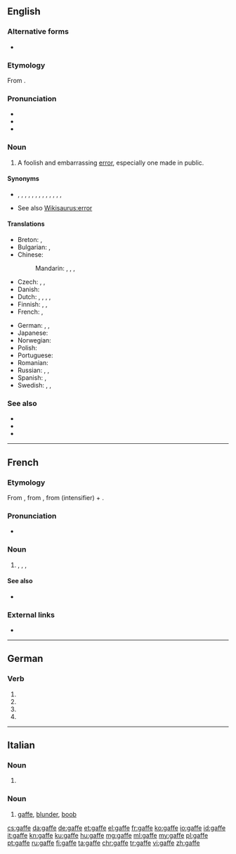 {{also|gaffé}}
==English==

===Alternative forms===
* {{l|en|gaff}}

===Etymology===
From {{etyl|fr|en}} {{m|fr|gaffe||blunder}}.

===Pronunciation===
* {{audio|en-us-gaffe.ogg|Audio (US)|lang=en}}
* {{IPA|/ɡæf/|lang=en}}
* {{rhymes|æf|lang=en}}

===Noun===
{{en-noun}}

# A foolish and embarrassing [[error]], especially one made in public.

====Synonyms====
* {{sense|error, especially made in public}} {{l|en|blooper}}, {{l|en|blunder}}, {{l|en|boo-boo}}, {{l|en|bozo eruption}}, {{l|en|defect}}, {{l|en|error}}, {{l|en|fault}}, {{l|en|faux pas}}, {{l|en|fluff}}, {{l|en|lapse}}, {{l|en|mistake}}, {{l|en|slip}}, {{l|en|stumble}}, {{l|en|thinko}}
* See also [[Wikisaurus:error]]

====Translations====
{{trans-top|a foolish error, especially one made in public}}
* Breton: {{t|br|fazienn|f}}, {{t|br|fallvarch|m}}
* Bulgarian: {{t+|bg|гаф|m}}, {{t+|bg|грешка|f}}
* Chinese:
*: Mandarin: {{t+|cmn|過失|sc=Hani}}, {{t+|cmn|过失|tr=guòshī|sc=Hani}}, {{t|cmn|出醜|sc=Hani}}, {{t+|cmn|出丑|tr=chūchǒu|sc=Hani}}
* Czech: {{t+|cs|blbost|f}}, {{t+|cs|kravina|f}}, {{t+|cs|bota|f}}
* Danish: {{t+|da|fejltagelse}}
* Dutch: {{t+|nl|blunder|m}}, {{t|nl|uitschuiver|m}}, {{t+|nl|flater|m}}, {{t|nl|gaffe|f}}, {{t+|nl|misstap|m}}
* Finnish: {{t+|fi|möhläys}}, {{t+|fi|munaus}}, {{t+|fi|moka}}
* French: {{t+|fr|gaffe|f}}, {{t+|fr|faux pas|m}}
{{trans-mid}}
* German: {{t+|de|Fauxpas|m}}, {{t+|de|Ausrutscher|m}}, {{t+|de|Patzer|m}}
* Japanese: {{t|ja|失策|tr=しっさく, shissaku|sc=Jpan}}
* Norwegian: {{t|no|brøler|m}}
* Polish: {{t|pl|gafa|f}}
* Portuguese: {{t+|pt|gafe}}
* Romanian: {{t+|ro|gafă|f}}
* Russian: {{t+|ru|опло́шность|f}}, {{t+|ru|про́мах|m}}, {{t+|ru|оши́бка|f}}
* Spanish: {{t+|es|metida de pata|f}}, {{t+|es|desliz|m}}
* Swedish: {{t+|sv|tabbe|c}}, {{t+|sv|blunder|c}}, {{t+|sv|fadäs|c}}
{{trans-bottom}}

===See also===
* {{l|en|malapropism}}
* {{l|en|Freudian slip}}
* {{l|en|Bushism}}

----

==French==

===Etymology===
From {{etyl|pro|fr}} {{m|pro|gaf||clasp}}, from {{cog|got|𐌲𐌰𐍆𐌰𐌷||clasp}}, from {{m|got|*𐌲𐌰-|tr=ga-}} (intensifier) + {{m|got|𐍆𐌰𐌷𐌰𐌽||to catch}}.

===Pronunciation===
* {{IPA|/ɡaf/|lang=fr}}

===Noun===
{{fr-noun|f}}

# {{l|en|gaffe}}, {{l|en|blunder}}, {{l|en|goof-up}} {{qualifier|North American}}, {{l|en|cock-up}} {{qualifier|British}}

====See also====
* {{l|fr|faire gaffe}}

===External links===
* {{R:TLFi}}

----

==German==

===Verb===
{{head|de|verb form}}

# {{de-verb form of|gaffen|1|s|g}}
# {{de-verb form of|gaffen|i|s}}
# {{de-verb form of|gaffen|1|s|k1}}
# {{de-verb form of|gaffen|3|s|k1}}

----

==Italian==

===Noun===
{{head|it|noun plural form|g=f}}

# {{plural of|gaffa|lang=it}}

===Noun===
{{head|it|noun|g=f|invariable}}

# [[#English|gaffe]], [[blunder]], [[boob]]

[[cs:gaffe]]
[[da:gaffe]]
[[de:gaffe]]
[[et:gaffe]]
[[el:gaffe]]
[[fr:gaffe]]
[[ko:gaffe]]
[[io:gaffe]]
[[id:gaffe]]
[[it:gaffe]]
[[kn:gaffe]]
[[ku:gaffe]]
[[hu:gaffe]]
[[mg:gaffe]]
[[ml:gaffe]]
[[my:gaffe]]
[[pl:gaffe]]
[[pt:gaffe]]
[[ru:gaffe]]
[[fi:gaffe]]
[[ta:gaffe]]
[[chr:gaffe]]
[[tr:gaffe]]
[[vi:gaffe]]
[[zh:gaffe]]